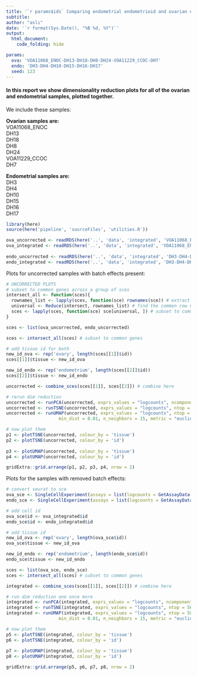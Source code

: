 ```yaml
---
title: '`r params$ids` Comparing endometrial endometrioid and ovarian endometrioid tumors'
subtitle: 
author: "aslı"
date: '`r format(Sys.Date(), "%B %d, %Y")`'
output: 
  html_document:
    code_folding: hide

params:
  ova: 'VOA11068_ENOC-DH13-DH18-DH8-DH24-VOA11229_CCOC-DH7'
  endo: 'DH3-DH4-DH10-DH15-DH16-DH17'
  seed: 123
---
```


#### In this report we show dimensionality reduction plots for all of the ovarian and endometrial samples, plotted together. 
We include these samples:  

**Ovarian samples are:**  
VOA11068_ENOC  
DH13  
DH18  
DH8  
DH24  
VOA11229_CCOC  
DH7  

**Endometrial samples are:**  
DH3  
DH4  
DH10  
DH15  
DH16  
DH17  
```r

library(here)
source(here('pipeline', 'sourceFiles', 'utilities.R'))

```

```r

ova_uncorrected <- readRDS(here('..', 'data', 'integrated', 'VOA11068_ENOC-DH13-DH18-DH8-DH24-VOA11229_CCOC-DH7', 'uncorrected.rds'))
ova_integrated <- readRDS(here('..', 'data', 'integrated', 'VOA11068_ENOC-DH13-DH18-DH8-DH24-VOA11229_CCOC-DH7', 'integrated.rds'))
  
endo_uncorrected <- readRDS(here('..', 'data', 'integrated', 'DH3-DH4-DH10-DH15-DH16-DH17', 'uncorrected.rds'))
endo_integrated <- readRDS(here('..', 'data', 'integrated', 'DH3-DH4-DH10-DH15-DH16-DH17', 'integrated.rds'))

```

Plots for uncorrected samples with batch effects present: 
```r

# UNCORRECTED PLOTS 
# subset to common genes across a group of sces 
intersect_all <- function(sces){
  rownames_list <- lapply(sces, function(sce) rownames(sce)) # extract row names 
  universal <- Reduce(intersect, rownames_list) # find the common row names in the list 
  sces <- lapply(sces, function(sce) sce[universal, ]) # subset to common genes 
}

sces <- list(ova_uncorrected, endo_uncorrected)

sces <- intersect_all(sces) # subset to common genes 

# add tissue id for both 
new_id_ova <- rep('ovary', length(sces[[1]]$id))
sces[[1]]$tissue <- new_id_ova

new_id_endo <- rep('endometrium', length(sces[[2]]$id))
sces[[2]]$tissue <- new_id_endo

uncorrected <- combine_sces(sces[[1]], sces[[2]]) # combine here

# rerun dim reduction 
uncorrected <- runPCA(uncorrected, exprs_values = "logcounts", ncomponents = 200)
uncorrected <- runTSNE(uncorrected, exprs_values = "logcounts", ntop = 500, ncomponents = 3)
uncorrected <- runUMAP(uncorrected, exprs_values = "logcounts", ntop = 500, ncomponents = 3,
                    min_dist = 0.01, n_neighbors = 15, metric = "euclidean")

# now plot them 
p1 <- plotTSNE(uncorrected, colour_by = 'tissue')
p2 <- plotTSNE(uncorrected, colour_by = 'id')
  
p3 <- plotUMAP(uncorrected, colour_by = 'tissue')
p4 <- plotUMAP(uncorrected, colour_by = 'id')

gridExtra::grid.arrange(p1, p2, p3, p4, nrow = 2)

```

Plots for the samples with removed batch effects: 
```r

# convert seurat to sce 
ova_sce <- SingleCellExperiment(assays = list(logcounts = GetAssayData(object = ova_integrated, slot = "data")))
endo_sce <- SingleCellExperiment(assays = list(logcounts = GetAssayData(object = endo_integrated, slot = "data")))

# add cell id 
ova_sce$id <- ova_integrated$id
endo_sce$id <- endo_integrated$id

# add tissue id
new_id_ova <- rep('ovary', length(ova_sce$id))
ova_sce$tissue <- new_id_ova

new_id_endo <- rep('endometrium', length(endo_sce$id))
endo_sce$tissue <- new_id_endo

sces <- list(ova_sce, endo_sce)
sces <- intersect_all(sces) # subset to common genes 

integrated <- combine_sces(sces[[1]], sces[[2]]) # combine here

# run dim reduction one once more 
integrated <- runPCA(integrated, exprs_values = "logcounts", ncomponents = 200)
integrated <- runTSNE(integrated, exprs_values = "logcounts", ntop = 500, ncomponents = 3)
integrated <- runUMAP(integrated, exprs_values = "logcounts", ntop = 500, ncomponents = 3,
                    min_dist = 0.01, n_neighbors = 15, metric = "euclidean")

# now plot them 
p5 <- plotTSNE(integrated, colour_by = 'tissue')
p6 <- plotTSNE(integrated, colour_by = 'id')
  
p7 <- plotUMAP(integrated, colour_by = 'tissue')
p8 <- plotUMAP(integrated, colour_by = 'id')

gridExtra::grid.arrange(p5, p6, p7, p8, nrow = 2)

```
























